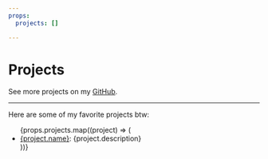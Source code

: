 ```yaml
---
props:
  projects: []

---
```



# Projects

See more projects on my [GitHub](https://github.com/yourusername).

---

Here are some of my favorite projects btw:

<ul>
  {props.projects.map((project) => (
    <li>
      <a href={`${siteConfig.links.github}/${project.slug}`}>{project.name}</a>: {project.description}
    </li>
  ))}
</ul>

